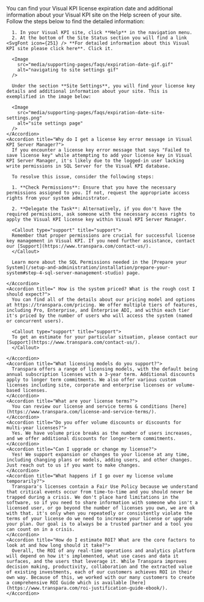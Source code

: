 
<SearchWrapper>
  <AccordionGroup>
    <Accordion title="Where Can I Find the Expiration Date of My Visual KPI License?">
      You can find your Visual KPI license expiration date and additional information about your Visual KPI site on the Help screen of your site. Follow the steps below to find the detailed information:

      1. In your Visual KPI site, click **Help** in the navigation menu.
      2. At the bottom of the Site Status section you will find a link <SvgFont icon={251} /> **For detailed information about this Visual KPI site please click here**. Click it.

      <Image
        src="media/supporting-pages/faqs/expiration-date-gif.gif"
        alt="navigating to site settings gif"
      />

      Under the section **Site Settings**, you will find your license key details and additional information about your site. This is exemplified in the image below:

      <Image
        src="media/supporting-pages/faqs/expiration-date-site-settings.png"
        alt="site settings page"
      />
    </Accordion>
    <Accordion title="Why do I get a license key error message in Visual KPI Server Manager?">
      If you encounter a license key error message that says "Failed to save license key" while attempting to add your license key in Visual KPI Server Manager, it's likely due to the logged-in user lacking write permissions in SQL Server for the Visual KPI database.

      To resolve this issue, consider the following steps:

      1. **Check Permissions**: Ensure that you have the necessary permissions assigned to you. If not, request the appropriate access rights from your system administrator.

      2. **Delegate the Task**: Alternatively, if you don't have the required permissions, ask someone with the necessary access rights to apply the Visual KPI license key within Visual KPI Server Manager.

      <Callout type="support" title="support">
      Remember that proper permissions are crucial for successful license key management in Visual KPI. If you need further assistance, contact our [Support](https://www.transpara.com/contact-us/).
      </Callout>

      Learn more about the SQL Permissions needed in the [Prepare your System](/setup-and-administration/installation/prepare-your-system#step-4-sql-server-management-studio) page.
      
    </Accordion>
    <Accordion title=" How is the system priced? What is the rough cost I should expect?">
      You can find all of the details about our pricing model and options at https://transpara.com/pricing. We offer multiple tiers of features, including Pro, Enterprise, and Enterprise ADI, and within each tier it's priced by the number of users who will access the system (named or concurrent users). 

      <Callout type="support" title="support">
      To get an estimate for your particular situation, please contact our [Support](https://www.transpara.com/contact-us/).
      </Callout>
      
    </Accordion>
    <Accordion title="What licensing models do you support?">
      Transpara offers a range of licensing models, with the default being annual subscription licenses with a 3-year term. Additional discounts apply to longer term commitments. We also offer various custom licenses including site, corporate and enterprise licenses or volume-based licenses.
    </Accordion>
    <Accordion title="What are your license terms?">
      You can review our license and service terms & conditions [here](https://www.transpara.com/license-and-service-terms/).
    </Accordion>
    <Accordion title="Do you offer volume discounts or discounts for multi-year licenses?">
      Yes. We have volume price breaks as the number of users increases, and we offer additional discounts for longer-term commitments.
    </Accordion>
    <Accordion title="Can I upgrade or change my license?">
      Yes! We support expansion or changes to your license at any time, including changing plans or models, adding users, and other changes. Just reach out to us if you want to make changes.
    </Accordion>
    <Accordion title="What happens if I go over my license volume temporarily?">
      Transpara's licenses contain a Fair Use Policy because we understand that critical events occur from time-to-time and you should never be trapped during a crisis. We don't place hard limitations in the software, so if you need to share information with someone who isn't a licensed user, or go beyond the number of licenses you own, we are ok with that. it's only when you repeatedly or consistently violate the terms of your license do we need to increase your license or upgrade your plan. Our goal is to always be a trusted partner and a tool you can count on in a crisis.
    </Accordion>
    <Accordion title="How do I estimate ROI? What are the core factors to look at and how long should it take?">
      Overall, the ROI of any real-time operations and analytics platform will depend on how it's implemented, what use cases and data it surfaces, and the users that leverage it. While Transpara improves decision making, productivity, collaboration and the extracted value of existing investments, each of our customers achieves ROI in their own way. Because of this, we worked with our many customers to create a comprehensive ROI Guide which is available [here](https://www.transpara.com/roi-justification-guide-ebook/).
    </Accordion>
  </AccordionGroup>
</SearchWrapper>